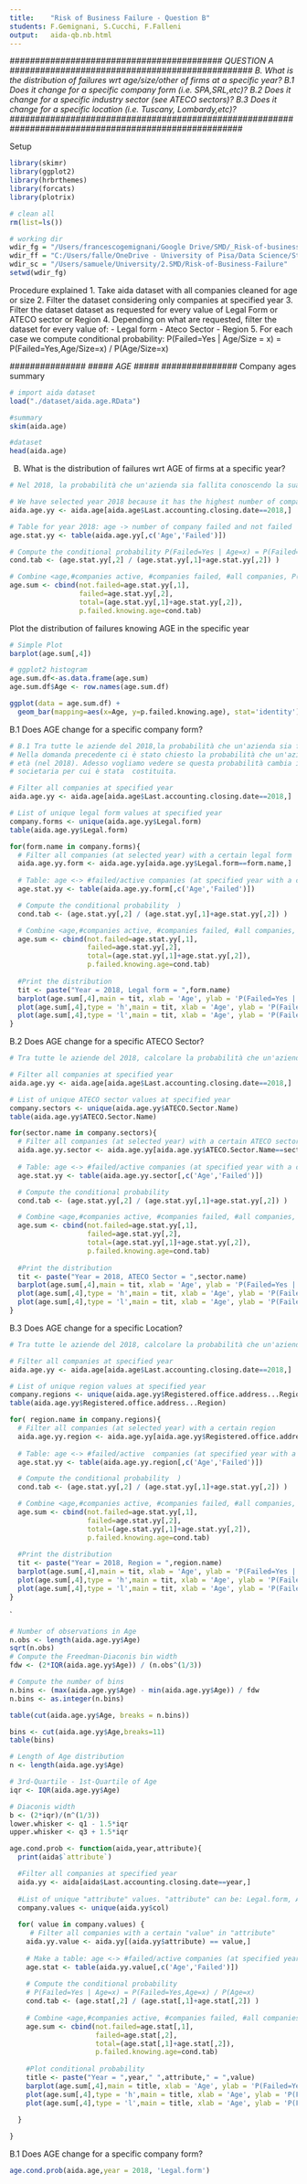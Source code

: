 ```yaml
---
title:    "Risk of Business Failure - Question B"
students: F.Gemignani, S.Cucchi, F.Falleni
output:   aida-qb.nb.html
---
```


*########################################## QUESTION A ################################################*
*B.  What is the distribution of failures wrt age/size/other of firms at a specific year?*
*B.1 Does it change for a specific company form (i.e. SPA,SRL,etc)?*
*B.2 Does it change for a specific industry sector (see ATECO sectors)?*
*B.3 Does it change for a specific location (i.e. Tuscany, Lombardy,etc)?*
*######################################################################################################*

Setup
```r
library(skimr)  
library(ggplot2)
library(hrbrthemes)   
library(forcats)  
library(plotrix)

# clean all
rm(list=ls())

# working dir
wdir_fg = "/Users/francescogemignani/Google Drive/SMD/_Risk-of-business-failure/git"
wdir_ff = "C:/Users/falle/OneDrive - University of Pisa/Data Science/Statistical Methods for Data Science/smdproject2021"
wdir_sc = "/Users/samuele/University/2.SMD/Risk-of-Business-Failure"
setwd(wdir_fg)
```


Procedure explained
1. Take aida dataset with all companies cleaned for age or size
2. Filter the dataset considering only companies at specified year
3. Filter the dataset dataset as requested for every value of Legal Form or ATECO sector or Region
4. Depending on what are requested, filter the dataset for every value of:
  - Legal form
  - Ateco Sector
  - Region
5. For each case we compute conditional probability:
  P(Failed=Yes | Age/Size = x) = P(Failed=Yes,Age/Size=x) / P(Age/Size=x)
  
  
*###############*
*##### AGE #####*
*###############*
Company ages summary
```r
# import aida dataset
load("./dataset/aida.age.RData")

#summary
skim(aida.age)

#dataset
head(aida.age)
```

B.  What is the distribution of failures wrt AGE of firms at a specific year?
```r
# Nel 2018, la probabilità che un'azienda sia fallita conoscendo la sua età

# We have selected year 2018 because it has the highest number of companies
aida.age.yy <- aida.age[aida.age$Last.accounting.closing.date==2018,]

# Table for year 2018: age -> number of company failed and not failed 
age.stat.yy <- table(aida.age.yy[,c('Age','Failed')])

# Compute the conditional probability P(Failed=Yes | Age=x) = P(Failed=Yes,Age=x)/P(Age=x)
cond.tab <- (age.stat.yy[,2] / (age.stat.yy[,1]+age.stat.yy[,2]) )

# Combine <age,#companies active, #companies failed, #all companies, P(Failed=Yes | Age=age)>
age.sum <- cbind(not.failed=age.stat.yy[,1],
                 failed=age.stat.yy[,2],
                 total=(age.stat.yy[,1]+age.stat.yy[,2]),
                 p.failed.knowing.age=cond.tab)

```

Plot the distribution of failures knowing AGE in the specific year
```r
# Simple Plot
barplot(age.sum[,4])

# ggplot2 histogram
age.sum.df<-as.data.frame(age.sum)
age.sum.df$Age <- row.names(age.sum.df)

ggplot(data = age.sum.df) +
  geom_bar(mapping=aes(x=Age, y=p.failed.knowing.age), stat='identity') 
```

B.1  Does AGE change for a specific company form?
```r
# B.1 Tra tutte le aziende del 2018,la probabilità che un'azienda sia fallita conoscendo la sua età e la forma societaria
# Nella domanda precedente ci è stato chiesto la probabilità che un'azienda sia fallita in base alla sua 
# età (nel 2018). Adesso vogliamo vedere se questa probabilità cambia in funzione del tipo di forma
# societaria per cui è stata  costituita.

# Filter all companies at specified year
aida.age.yy <- aida.age[aida.age$Last.accounting.closing.date==2018,]

# List of unique legal form values at specified year
company.forms <- unique(aida.age.yy$Legal.form)
table(aida.age.yy$Legal.form)

for(form.name in company.forms){
  # Filter all companies (at selected year) with a certain legal form
  aida.age.yy.form <- aida.age.yy[aida.age.yy$Legal.form==form.name,]
  
  # Table: age <-> #failed/active companies (at specified year with a certain legal form)
  age.stat.yy <- table(aida.age.yy.form[,c('Age','Failed')])

  # Compute the conditional probability  )
  cond.tab <- (age.stat.yy[,2] / (age.stat.yy[,1]+age.stat.yy[,2]) )

  # Combine <age,#companies active, #companies failed, #all companies, P(Failed=Yes | Age=age)>
  age.sum <- cbind(not.failed=age.stat.yy[,1],
                   failed=age.stat.yy[,2],
                   total=(age.stat.yy[,1]+age.stat.yy[,2]),
                   p.failed.knowing.age=cond.tab)
  
  #Print the distribution
  tit <- paste("Year = 2018, Legal form = ",form.name)
  barplot(age.sum[,4],main = tit, xlab = 'Age', ylab = 'P(Failed=Yes | Age=x)' )
  plot(age.sum[,4],type = 'h',main = tit, xlab = 'Age', ylab = 'P(Failed=Yes | Age=x)' )
  plot(age.sum[,4],type = 'l',main = tit, xlab = 'Age', ylab = 'P(Failed=Yes | Age=x)' )
}

```

B.2  Does AGE change for a specific ATECO Sector?
```r
# Tra tutte le aziende del 2018, calcolare la probabilità che un'azienda sia fallita conoscendo la sua età e il settore

# Filter all companies at specified year
aida.age.yy <- aida.age[aida.age$Last.accounting.closing.date==2018,]

# List of unique ATECO sector values at specified year
company.sectors <- unique(aida.age.yy$ATECO.Sector.Name)
table(aida.age.yy$ATECO.Sector.Name)

for(sector.name in company.sectors){
  # Filter all companies (at selected year) with a certain ATECO sector
  aida.age.yy.sector <- aida.age.yy[aida.age.yy$ATECO.Sector.Name==sector.name,]
  
  # Table: age <-> #failed/active companies (at specified year with a certain sector)
  age.stat.yy <- table(aida.age.yy.sector[,c('Age','Failed')])

  # Compute the conditional probability
  cond.tab <- (age.stat.yy[,2] / (age.stat.yy[,1]+age.stat.yy[,2]) )

  # Combine <age,#companies active, #companies failed, #all companies, P(Failed=Yes | Age=age)>
  age.sum <- cbind(not.failed=age.stat.yy[,1],
                   failed=age.stat.yy[,2],
                   total=(age.stat.yy[,1]+age.stat.yy[,2]),
                   p.failed.knowing.age=cond.tab)
  
  #Print the distribution
  tit <- paste("Year = 2018, ATECO Sector = ",sector.name)
  barplot(age.sum[,4],main = tit, xlab = 'Age', ylab = 'P(Failed=Yes | Age=x)' )
  plot(age.sum[,4],type = 'h',main = tit, xlab = 'Age', ylab = 'P(Failed=Yes | Age=x)' )
  plot(age.sum[,4],type = 'l',main = tit, xlab = 'Age', ylab = 'P(Failed=Yes | Age=x)' )
}

```

B.3  Does AGE change for a specific Location?
```r
# Tra tutte le aziende del 2018, calcolare la probabilità che un'azienda sia fallita conoscendo la sua età e la regione

# Filter all companies at specified year
aida.age.yy <- aida.age[aida.age$Last.accounting.closing.date==2018,]

# List of unique region values at specified year
company.regions <- unique(aida.age.yy$Registered.office.address...Region)
table(aida.age.yy$Registered.office.address...Region)

for( region.name in company.regions){
  # Filter all companies (at selected year) with a certain region
  aida.age.yy.region <- aida.age.yy[aida.age.yy$Registered.office.address...Region==region.name,]
  
  # Table: age <-> #failed/active  companies (at specified year with a certain location)
  age.stat.yy <- table(aida.age.yy.region[,c('Age','Failed')])

  # Compute the conditional probability  )
  cond.tab <- (age.stat.yy[,2] / (age.stat.yy[,1]+age.stat.yy[,2]) )

  # Combine <age,#companies active, #companies failed, #all companies, P(Failed=Yes | Age=age)>
  age.sum <- cbind(not.failed=age.stat.yy[,1],
                   failed=age.stat.yy[,2],
                   total=(age.stat.yy[,1]+age.stat.yy[,2]),
                   p.failed.knowing.age=cond.tab)
  
  #Print the distribution
  tit <- paste("Year = 2018, Region = ",region.name)
  barplot(age.sum[,4],main = tit, xlab = 'Age', ylab = 'P(Failed=Yes | Age=x)' )
  plot(age.sum[,4],type = 'h',main = tit, xlab = 'Age', ylab = 'P(Failed=Yes | Age=x)' )
  plot(age.sum[,4],type = 'l',main = tit, xlab = 'Age', ylab = 'P(Failed=Yes | Age=x)' )
}
```
`


```r

# Number of observations in Age
n.obs <- length(aida.age.yy$Age)
sqrt(n.obs)
# Compute the Freedman-Diaconis bin width
fdw <- (2*IQR(aida.age.yy$Age)) / (n.obs^(1/3))

# Compute the number of bins
n.bins <- (max(aida.age.yy$Age) - min(aida.age.yy$Age)) / fdw
n.bins <- as.integer(n.bins)

table(cut(aida.age.yy$Age, breaks = n.bins))

```





```r
bins <- cut(aida.age.yy$Age,breaks=11)
table(bins)  

# Length of Age distribution
n <- length(aida.age.yy$Age)

# 3rd-Quartile - 1st-Quartile of Age
iqr <- IQR(aida.age.yy$Age)

# Diaconis width
b <- (2*iqr)/(n^(1/3))
lower.whisker <- q1 - 1.5*iqr
upper.whisker <- q3 + 1.5*iqr

```



```r

age.cond.prob <- function(aida,year,attribute){
  print(aida$`attribute`)

  #Filter all companies at specified year
  aida.yy <- aida[aida$Last.accounting.closing.date==year,]
  
  #List of unique "attribute" values. "attribute" can be: Legal.form, ATECO.Sector.Name, Registered.office.address...Region
  company.values <- unique(aida.yy$col)
  
  for( value in company.values) {
     # Filter all companies with a certain "value" in "attribute"
    aida.yy.value <- aida.yy[(aida.yy$attribute) == value,]
    
    # Make a table: age <-> #failed/active companies (at specified year and a certain attribute value)
    age.stat <- table(aida.yy.value[,c('Age','Failed')])
    
    # Compute the conditional probability
    # P(Failed=Yes | Age=x) = P(Failed=Yes,Age=x) / P(Age=x)
    cond.tab <- (age.stat[,2] / (age.stat[,1]+age.stat[,2]) )
    
    # Combine <age,#companies active, #companies failed, #all companies, P(Failed=Yes | Age=age)>
    age.sum <- cbind(not.failed=age.stat[,1],
                     failed=age.stat[,2],
                     total=(age.stat[,1]+age.stat[,2]),
                     p.failed.knowing.age=cond.tab)
    
    #Plot conditional probability
    title <- paste("Year = ",year," ",attribute," = ",value)
    barplot(age.sum[,4],main = title, xlab = 'Age', ylab = 'P(Failed=Yes | Age=x)' )
    plot(age.sum[,4],type = 'h',main = title, xlab = 'Age', ylab = 'P(Failed=Yes | Age=x)' )
    plot(age.sum[,4],type = 'l',main = title, xlab = 'Age', ylab = 'P(Failed=Yes | Age=x)' )

  }
  
}
```

B.1  Does AGE change for a specific company form?
```r
age.cond.prob(aida.age,year = 2018, 'Legal.form')
```











